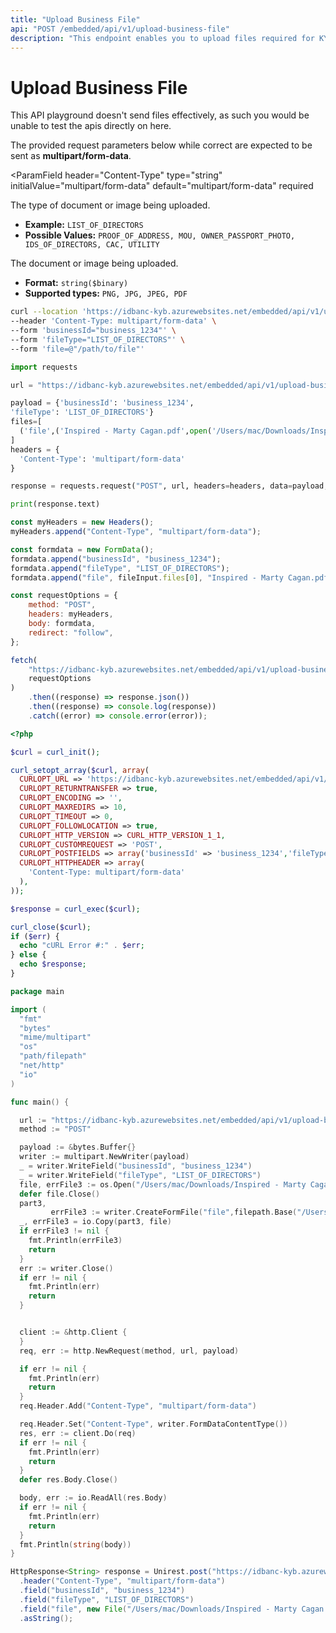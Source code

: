 ```yaml
---
title: "Upload Business File"
api: "POST /embedded/api/v1/upload-business-file"
description: "This endpoint enables you to upload files required for KYB verification for a business."
---
```


# Upload Business File

<Warning>
  This API playground doesn't send files effectively, as such you would be unable to test the apis directly on here.

The provided request parameters below while correct are expected to be sent as **multipart/form-data**.

</Warning>

<ParamField
	header="Content-Type"
	type="string"
	initialValue="multipart/form-data"
	default="multipart/form-data"
	required
></ParamField>
<ParamField body="businessId" type="string" required></ParamField>
<ParamField body="fileType" type="string" required>
	The type of document or image being uploaded.
	<ul>
		<li>**Example:** `LIST_OF_DIRECTORS`</li>
		<li>
			**Possible Values:** `PROOF_OF_ADDRESS, MOU, OWNER_PASSPORT_PHOTO,
			IDS_OF_DIRECTORS, CAC, UTILITY`
		</li>
	</ul>
</ParamField>
<ParamField body="File" type="file" required>
	The document or image being uploaded.
	<ul>
		<li>**Format:** `string($binary)`</li>
		<li>**Supported types:** `PNG, JPG, JPEG, PDF`</li>
	</ul>
</ParamField>

<RequestExample>

```bash cURL
curl --location 'https://idbanc-kyb.azurewebsites.net/embedded/api/v1/upload-business-file' \
--header 'Content-Type: multipart/form-data' \
--form 'businessId="business_1234"' \
--form 'fileType="LIST_OF_DIRECTORS"' \
--form 'file=@"/path/to/file"'
```

```python Python
import requests

url = "https://idbanc-kyb.azurewebsites.net/embedded/api/v1/upload-business-file"

payload = {'businessId': 'business_1234',
'fileType': 'LIST_OF_DIRECTORS'}
files=[
  ('file',('Inspired - Marty Cagan.pdf',open('/Users/mac/Downloads/Inspired - Marty Cagan.pdf','rb'),'application/pdf'))
]
headers = {
  'Content-Type': 'multipart/form-data'
}

response = requests.request("POST", url, headers=headers, data=payload, files=files)

print(response.text)
```

```javascript JavaScript
const myHeaders = new Headers();
myHeaders.append("Content-Type", "multipart/form-data");

const formdata = new FormData();
formdata.append("businessId", "business_1234");
formdata.append("fileType", "LIST_OF_DIRECTORS");
formdata.append("file", fileInput.files[0], "Inspired - Marty Cagan.pdf");

const requestOptions = {
	method: "POST",
	headers: myHeaders,
	body: formdata,
	redirect: "follow",
};

fetch(
	"https://idbanc-kyb.azurewebsites.net/embedded/api/v1/upload-business-file",
	requestOptions
)
	.then((response) => response.json())
	.then((response) => console.log(response))
	.catch((error) => console.error(error));
```

```php PHP
<?php

$curl = curl_init();

curl_setopt_array($curl, array(
  CURLOPT_URL => 'https://idbanc-kyb.azurewebsites.net/embedded/api/v1/upload-business-file',
  CURLOPT_RETURNTRANSFER => true,
  CURLOPT_ENCODING => '',
  CURLOPT_MAXREDIRS => 10,
  CURLOPT_TIMEOUT => 0,
  CURLOPT_FOLLOWLOCATION => true,
  CURLOPT_HTTP_VERSION => CURL_HTTP_VERSION_1_1,
  CURLOPT_CUSTOMREQUEST => 'POST',
  CURLOPT_POSTFIELDS => array('businessId' => 'business_1234','fileType' => 'LIST_OF_DIRECTORS','file'=> new CURLFILE('/Users/mac/Downloads/Inspired - Marty Cagan.pdf')),
  CURLOPT_HTTPHEADER => array(
    'Content-Type: multipart/form-data'
  ),
));

$response = curl_exec($curl);

curl_close($curl);
if ($err) {
  echo "cURL Error #:" . $err;
} else {
  echo $response;
}

```

```go Go
package main

import (
  "fmt"
  "bytes"
  "mime/multipart"
  "os"
  "path/filepath"
  "net/http"
  "io"
)

func main() {

  url := "https://idbanc-kyb.azurewebsites.net/embedded/api/v1/upload-business-file"
  method := "POST"

  payload := &bytes.Buffer{}
  writer := multipart.NewWriter(payload)
  _ = writer.WriteField("businessId", "business_1234")
  _ = writer.WriteField("fileType", "LIST_OF_DIRECTORS")
  file, errFile3 := os.Open("/Users/mac/Downloads/Inspired - Marty Cagan.pdf")
  defer file.Close()
  part3,
         errFile3 := writer.CreateFormFile("file",filepath.Base("/Users/mac/Downloads/Inspired - Marty Cagan.pdf"))
  _, errFile3 = io.Copy(part3, file)
  if errFile3 != nil {
    fmt.Println(errFile3)
    return
  }
  err := writer.Close()
  if err != nil {
    fmt.Println(err)
    return
  }


  client := &http.Client {
  }
  req, err := http.NewRequest(method, url, payload)

  if err != nil {
    fmt.Println(err)
    return
  }
  req.Header.Add("Content-Type", "multipart/form-data")

  req.Header.Set("Content-Type", writer.FormDataContentType())
  res, err := client.Do(req)
  if err != nil {
    fmt.Println(err)
    return
  }
  defer res.Body.Close()

  body, err := io.ReadAll(res.Body)
  if err != nil {
    fmt.Println(err)
    return
  }
  fmt.Println(string(body))
}
```

```java Java
HttpResponse<String> response = Unirest.post("https://idbanc-kyb.azurewebsites.net/embedded/api/v1/upload-business-file")
  .header("Content-Type", "multipart/form-data")
  .field("businessId", "business_1234")
  .field("fileType", "LIST_OF_DIRECTORS")
  .field("file", new File("/Users/mac/Downloads/Inspired - Marty Cagan.pdf"))
  .asString();

```

</RequestExample>
